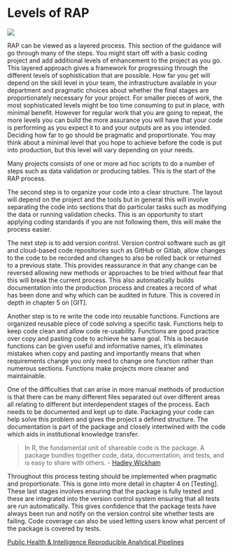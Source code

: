 # Levels of RAP

![](static/RAP_Levels.jpg)

RAP can be viewed as a layered process. This section of the guidance will go through many of the steps. You might start off with a basic coding project and add additional levels of enhancement to the project as you go. This layered approach gives a framework for progressing through the different levels of sophistication that are possible. How far you get will depend on the skill level in your team, the infrastructure available in your department and pragmatic choices about whether the final stages are proportionately necessary for your project. For smaller pieces of work, the most sophisticated levels might be too time consuming to put in place, with minimal benefit. However for regular work that you are going to repeat, the more levels you can build the more assurance you will have that your code is performing as you expect it to and your outputs are as you intended. Deciding how far to go should be pragmatic and proportionate. You may think about a minimal level that you hope to achieve before the code is put into production, but this level will vary depending on your needs.

Many projects consists of one or more ad hoc scripts to do a number of steps such as data validation or producing tables. This is the start of the RAP process.

The second step is to organize your code into a clear structure. The layout will depend on the project and the tools but in general this will involve separating the code into sections that do particular tasks such as modifying the data or running validation checks. This is an opportunity to start applying coding standards if you are not following them, this will make the process easier.

The next step is to add version control. Version control software such as git and cloud-based code repositories such as GitHub or Gitlab, allow changes to the code to be recorded and changes to also be rolled back or returned to a previous state. This provides reassurance in that any change can be reversed allowing new methods or approaches to be tried without fear that this will break the current process. This also automatically builds documentation into the production process and creates a record of what has been done and why which can be audited in future. This is covered in depth in chapter 5 on [GIT].

Another step is to re write the code into reusable functions. Functions are organized reusable piece of code solving a specific task. Functions help to keep code clean and allow code re-usability. Functions are good practice over copy and pasting code to achieve he same goal. This is because functions can be given useful and informative names, it's eliminates mistakes when copy and pasting and importantly means that when requirements change you only need to change one function rather than numerous sections. Functions make projects more cleaner and maintainable.

One of the difficulties that can arise in  more manual methods of production is that there can be many different files separated out over different areas all relating to different but interdependent stages of the process. Each needs to be documented and kept up to date. Packaging your code can help solve this problem and gives the project a defined structure. The documentation is part of the package and closely intertwined with the code which aids in institutional knowledge transfer.  

> In R, the fundamental unit of shareable code is the package. A package bundles together code, data, documentation, and tests, and is easy to share with others.
- [Hadley Wickham](https://r-pkgs.org/intro.html)

Throughout this process testing should be implemented when pragmatic and proportionate. This is gone into more detail in chapter 4 on [Testing]. These last stages involves ensuring that the package is fully tested and these are integrated into the version control system ensuring that all tests are run automatically. This gives confidence that the package tests have always been run and notify on the version control site whether tests are failing. Code coverage can also be used letting users know what percent of the package is covered by tests.


[Public Health & Intelligence Reproducible Analytical Pipelines](https://www.isdscotland.org/About-ISD/Methodologies/_docs/Reproducible_Analytical_Pipelines_paper_v1.4.pdf)
